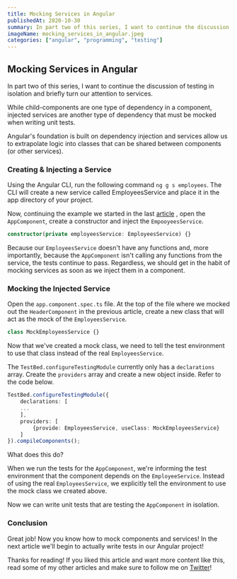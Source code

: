 ```yaml
---
title: Mocking Services in Angular
publishedAt: 2020-10-30
summary: In part two of this series, I want to continue the discussion of testing in isolation and briefly turn our attention to services.
imageName: mocking_services_in_angular.jpeg
categories: ["angular", "programming", "testing"]
---
```


## Mocking Services in Angular

In part two of this series, I want to continue the discussion of testing in isolation and briefly turn our attention to services.

While child-components are one type of dependency in a component, injected services are another type of dependency that must be mocked when writing unit tests.

Angular's foundation is built on dependency injection and services allow us to extrapolate logic into classes that can be shared between components (or other services).

### Creating & Injecting a Service

Using the Angular CLI, run the following command `ng g s employees`. The CLI will create a new service called EmployeesService and place it in the app directory of your project.

Now, continuing the example we started in the last [article](https://braydoncoyer.dev/blog/mocking-components-in-angular/) , open the `AppComponent`, create a constructor and inject the `EmpooyeesService`.

```ts
constructor(private employeesService: EmployeesService) {}
```

Because our `EmployeesService` doesn't have any functions and, more importantly, because the `AppComponent` isn't calling any functions from the service, the tests continue to pass. Regardless, we should get in the habit of mocking services as soon as we inject them in a component.

### Mocking the Injected Service

Open the `app.component.spec.ts` file. At the top of the file where we mocked out the `HeaderComponent` in the previous article, create a new class that will act as the mock of the `EmployeesService`.

```ts
class MockEmployeesService {}
```

Now that we've created a mock class, we need to tell the test environment to use that class instead of the real `EmployeesService`.

The `TestBed.configureTestingModule` currently only has a `declarations` array. Create the `providers` array and create a new object inside. Refer to the code below.

```ts
TestBed.configureTestingModule({
    declarations: [
    ...
    ],
    providers: [
        {provide: EmployeesService, useClass: MockEmployeesService}
    ]
}).compileComponents();
```

What does this do?

When we run the tests for the `AppComponent`, we're informing the test environment that the component depends on the `EmployeeService`. Instead of using the real `EmployeesService`, we explicitly tell the environment to use the mock class we created above.

Now we can write unit tests that are testing the `AppComponent` in isolation.

### Conclusion

Great job! Now you know how to mock components and services! In the next article we'll begin to actually write tests in our Angular project!

Thanks for reading! If you liked this article and want more content like this, read some of my other articles and make sure to follow me on [Twitter]()!
